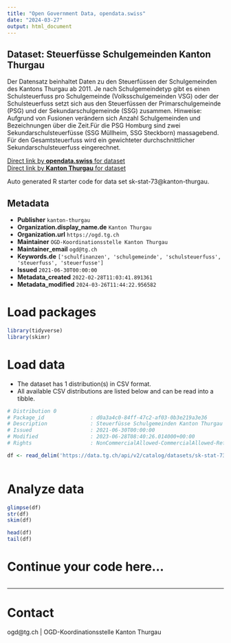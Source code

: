 ```yaml
---
title: "Open Government Data, opendata.swiss"
date: "2024-03-27"
output: html_document
---
```


## Dataset: Steuerfüsse Schulgemeinden Kanton Thurgau

Der Datensatz beinhaltet Daten zu den Steuerfüssen der Schulgemeinden des Kantons Thurgau ab 2011. Je nach Schulgemeindetyp gibt es einen Schulsteuerfuss pro Schulgemeinde (Volksschulgemeinden VSG) oder der Schulsteuerfuss setzt sich aus den Steuerfüssen der Primarschulgemeinde (PSG) und der Sekundarschulgemeinde (SSG) zusammen.
Hinweise: Aufgrund von Fusionen verändern sich Anzahl Schulgemeinden und Bezeichnungen über die Zeit.Für die PSG Homburg sind zwei Sekundarschulsteuerfüsse (SSG Müllheim, SSG Steckborn) massagebend. Für den Gesamtsteuerfuss wird ein gewichteter durchschnittlicher Sekundarschulsteuerfuss eingerechnet.

[Direct link by **opendata.swiss** for dataset](https://opendata.swiss/de/dataset/steuerfusse-schulgemeinden-kanton-thurgau)<br>
[Direct link by **Kanton Thurgau** for dataset](https://data.tg.ch/explore/dataset/sk-stat-73/)

Auto generated R starter code for data set sk-stat-73@kanton-thurgau.

## Metadata

- **Publisher** `kanton-thurgau`
- **Organization.display_name.de** `Kanton Thurgau`
- **Organization.url** `https://ogd.tg.ch`
- **Maintainer** `OGD-Koordinationsstelle Kanton Thurgau`
- **Maintainer_email** `ogd@tg.ch`
- **Keywords.de** `['schulfinanzen', 'schulgemeinde', 'schulsteuerfuss', 'steuerfuss', 'steuerfusse']`
- **Issued** `2021-06-30T00:00:00`
- **Metadata_created** `2022-02-28T11:03:41.891361`
- **Metadata_modified** `2024-03-26T11:44:22.956582`


# Load packages

```r

library(tidyverse)
library(skimr)

```

# Load data

-   The dataset has 1 distribution(s) in CSV format.
-   All available CSV distributions are listed below and can be read into a tibble.

```r

# Distribution 0
# Package_id               : d0a3a4c0-84ff-47c2-af03-0b3e219a3e36
# Description              : Steuerfüsse Schulgemeinden Kanton Thurgau (csv)
# Issued                   : 2021-06-30T00:00:00
# Modified                 : 2023-06-28T08:40:26.014000+00:00
# Rights                   : NonCommercialAllowed-CommercialAllowed-ReferenceRequired

df <- read_delim('https://data.tg.ch/api/v2/catalog/datasets/sk-stat-73/exports/csv')



```

# Analyze data

```r

glimpse(df)
str(df)
skim(df)

head(df)
tail(df)

```

# Continue your code here...

```r

```

------------------------------------------------------------------------

# Contact

ogd@tg.ch | OGD-Koordinationsstelle Kanton Thurgau
